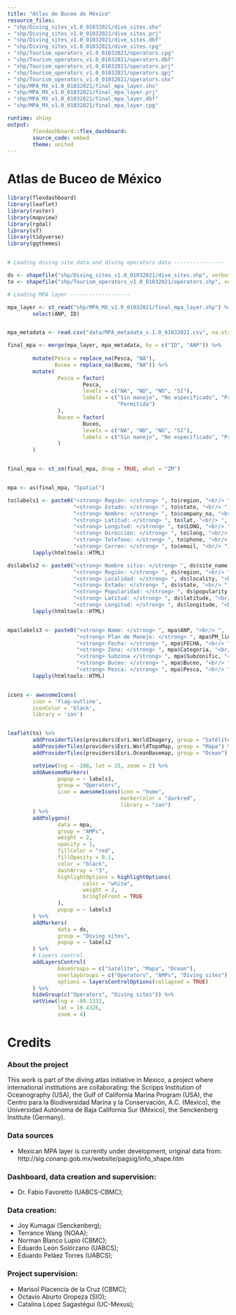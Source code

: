 ```yaml
---
title: "Atlas de Buceo de México"
resource_files:
- "shp/Diving_sites_v1.0_01032021/dive_sites.shx"
- "shp/Diving_sites_v1.0_01032021/dive_sites.prj"
- "shp/Diving_sites_v1.0_01032021/dive_sites.dbf"
- "shp/Diving_sites_v1.0_01032021/dive_sites.cpg"
- "shp/Tourism_operators_v1.0_01032021/operators.cpg"
- "shp/Tourism_operators_v1.0_01032021/operators.dbf"
- "shp/Tourism_operators_v1.0_01032021/operators.prj"
- "shp/Tourism_operators_v1.0_01032021/operators.qpj"
- "shp/Tourism_operators_v1.0_01032021/operators.shx"
- "shp/MPA_MX_v1.0_01032021/final_mpa_layer.shx" 
- "shp/MPA_MX_v1.0_01032021/final_mpa_layer.prj" 
- "shp/MPA_MX_v1.0_01032021/final_mpa_layer.dbf" 
- "shp/MPA_MX_v1.0_01032021/final_mpa_layer.cpg" 

runtime: shiny
output:
        flexdashboard::flex_dashboard:
        source_code: embed
        theme: united
---
```

        
Atlas de Buceo de México
=======================================================================
        
```r

library(flexdashboard)
library(leaflet)
library(raster)
library(mapview)
library(rgdal)
library(sf)
library(tidyverse)
library(ggthemes)


# Loading diving site data and diving operators data ----------------

ds <- shapefile("shp/Diving_sites_v1.0_01032021/dive_sites.shp", verbose = FALSE)
to <- shapefile("shp/Tourism_operators_v1.0_01032021/operators.shp", verbose = FALSE)

# Loading MPA layer -------------------

mpa_layer <- st_read("shp/MPA_MX_v1.0_01032021/final_mpa_layer.shp") %>% 
        select(ANP, ID)


mpa_metadata <- read.csv("data/MPA_metadata_v.1.0_01032021.csv", na.strings = "") # MPA metadata

final_mpa <- merge(mpa_layer, mpa_metadata, by = c("ID", "ANP")) %>%
        
        mutate(Pesca = replace_na(Pesca, "NA"),
               Buceo = replace_na(Buceo, "NA")) %>%
        mutate(
                Pesca = factor(
                        Pesca,
                        levels = c("NA", "ND", "NO", "SI"),
                        labels = c("Sin manejo", "No especificado", "Prohibida",
                                   "Permitida")
                ),
                Buceo = factor(
                        Buceo,
                        levels = c("NA", "ND", "NO", "SI"),
                        labels = c("Sin manejo", "No especificado", "Prohibido", "Permitido")
                )
        )


final_mpa <- st_zm(final_mpa, drop = TRUE, what = "ZM")


mpa <- as(final_mpa, "Spatial")

```


```r

to$labels1 <- paste0("<strong> Región: </strong> ", to$region, "<br/> ",
                     "<strong> Estado: </strong> ", to$state, "<br/> ",
                     "<strong> Nombre: </strong> ", to$company_na, "<br/> ",
                     "<strong> Latitud: </strong> ", to$lat, "<br/> ",
                     "<strong> Longitud: </strong> ", to$LONG, "<br/> ",
                     "<strong> Dirección: </strong> ", to$long, "<br/> ",
                     "<strong> Telefono: </strong> ", to$phone, "<br/> ",
                     "<strong> Correo: </strong> ", to$email, "<br/> ") %>%
        lapply(htmltools::HTML)

ds$labels2 <- paste0("<strong> Nombre sitio: </strong> ", ds$site_name, "<br/> ",
                     "<strong> Región: </strong> ", ds$region, "<br/> ",
                     "<strong> Localidad: </strong> ", ds$locality, "<br/> ",
                     "<strong> Estado: </strong> ", ds$state, "<br/> ",
                     "<strong> Popularidad: </strong> ", ds$popularity, "<br/> ",
                     "<strong> Latitud: </strong> ", ds$latitude, "<br/> ",
                     "<strong> Longitud: </strong> ", ds$longitude, "<br/> ") %>%
        lapply(htmltools::HTML)


mpa$labels3 <- paste0("<strong> Name: </strong> ", mpa$ANP, "<br/> ",
                      "<strong> Plan de Manejo: </strong> ", mpa$PM_link, "<br/> ",
                      "<strong> Fecha: </strong> ", mpa$FECHA, "<br/> ",
                      "<strong> Zona: </strong> ", mpa$Categoria, "<br/> ",
                      "<strong> Subzona </strong> ", mpa$Subzonific, "<br/> ",
                      "<strong> Buceo: </strong> ", mpa$Buceo, "<br/> ",
                      "<strong> Pesca: </strong> ", mpa$Pesca, "<br/> ") %>%
        lapply(htmltools::HTML)


icons <- awesomeIcons(
        icon = 'flag-outline',
        iconColor = 'black',
        library = 'ion')


leaflet(to) %>%
        addProviderTiles(providers$Esri.WorldImagery, group = "Satélite") %>%
        addProviderTiles(providers$Esri.WorldTopoMap, group = "Mapa") %>%
        addProviderTiles(providers$Esri.OceanBasemap, group = "Ocean") %>%

        setView(lng = -108, lat = 25, zoom = 2) %>%
        addAwesomeMarkers(
                popup = ~ labels1,
                group = "Operators",
                icon = awesomeIcons(icon = "home",
                                    markerColor = "darkred",
                                    library = "ion")
        ) %>%
        addPolygons(
                data = mpa,
                group = "AMPs",
                weight = 2,
                opacity = 1,
                fillColor = "red",
                fillOpacity = 0.1,
                color = "black",
                dashArray = "3",
                highlightOptions = highlightOptions(
                        color = "white",
                        weight = 2,
                        bringToFront = TRUE
                ),
                popup = ~ labels3
        ) %>%
        addMarkers(
                data = ds, 
                group = "Diving sites",
                popup = ~ labels2
        ) %>% 
        # Layers control
        addLayersControl(
                baseGroups = c("Satélite", "Mapa", "Ocean"),
                overlayGroups = c("Operators", "AMPs", "Diving sites"),
                options = layersControlOptions(collapsed = TRUE)
        ) %>%
        hideGroup(c("Operators", "Diving sites")) %>%
        setView(lng = -99.1332,
                lat = 19.4326,
                zoom = 4)


```




Credits
=======================================================================
        
### About the project

This work is part of the diving atlas initiative in Mexico, a project where international institutions are collaborating: the Scripps Institution of Oceanography (USA), the Gulf of California Marina Program (USA), the Centro para la Biodiversidad Marina y la Conservación, A.C. (México), the Universidad Autónoma de Baja California Sur (México), the Senckenberg Institute (Germany). 

### Data sources

- Mexican MPA layer is currently under development, original data from: http://sig.conanp.gob.mx/website/pagsig/info_shape.htm


### Dashboard, data creation and supervision: 

- Dr. Fabio Favoretto (UABCS-CBMC);

### Data creation:

- Joy Kumagai (Senckenberg);
- Terrance Wang (NOAA);
- Norman Blanco Lupio (CBMC);
- Eduardo León Solórzano (UABCS);
- Eduardo Peláez Torres (UABCS);

### Project supervision: 

- Marisol Placencia de la Cruz (CBMC); 
- Octavio Aburto Oropeza (SIO); 
- Catalina López Sagastégui (UC-Mexus);

